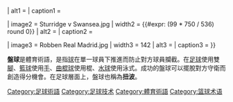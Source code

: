 {{multiple image
 | align     = right
 | direction = horizontal
 | header    = 
 | header_align = left/right/center
 | header_background = 
 | footer    = 
 | footer_align = left/right/center
 | footer_background = 
 | width     =

| image1    =Messi_Copa_America_2011.jpg
| width1    = {{#expr: (99 * 750 / 536) round 0}}
| alt1      = 
| caption1  =

| image2    = Sturridge v Swansea.jpg
| width2    = {{#expr: (99 * 750 / 536) round 0}}
| alt2      = 
| caption2  =

| image3    = Robben Real Madrid.jpg
| width3    = 142
| alt3      = 
| caption3  = 
}}

{{multiple image
 | align     = right
 | direction = horizontal
 | header    = 
 | header_align = left/right/center
 | header_background = 
 | footer    =
 | footer_align = left/right/center
 | footer_background = 
 | width     =

 | image1    = Basketball game.jpg
 | width1    = 138
 | alt1      = 
 | caption1  =

 | image2    = 20091113 Demetri McCamey.jpg
 | width2    = 125
 | alt2      = 
 | caption2  =

 | image3    = 20081031 E'Twaun Moore.jpg
 | width3    = 150
 | alt3      = 
 | caption3  = 
}}'''盤球'''是體育術語，是指[[球|球]]在單一球員下推進而防止對方球員攔截。在[[足球|足球]]使用雙[[腳|腳]]、[[籃球|籃球]]使用[[手|手]]、[[曲棍球|曲棍球]]使用棍、[[水球|水球]]使用泳式。成功的盤球可以擺脫對方守衛而創造得分機會。在足球層面上，盤球也稱為'''扭波'''。

{{sport-stub}}

[[Category:足球術語|Category:足球術語]]
[[Category:足球技术|Category:足球技术]]
[[Category:體育術語|Category:體育術語]]
[[Category:篮球术语|Category:篮球术语]]